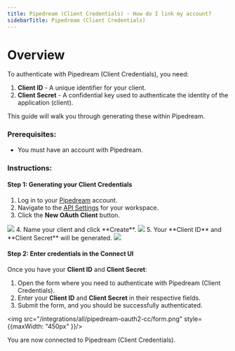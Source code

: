 ```yaml
---
title: Pipedream (Client Credentials) - How do I link my account?
sidebarTitle: Pipedream (Client Credentials)
---
```


# Overview

To authenticate with Pipedream (Client Credentials), you need:
1. **Client ID** - A unique identifier for your client.
2. **Client Secret** - A confidential key used to authenticate the identity of the application (client).

This guide will walk you through generating these within Pipedream.

### Prerequisites:

- You must have an account with Pipedream.

### Instructions:

#### Step 1: Generating your Client Credentials
1. Log in to your [Pipedream](https://pipedream.com/auth/login) account.
2. Navigate to the [API Settings](https://pipedream.com/settings/api) for your workspace.
3. Click the **New OAuth Client** button.
<img src="/integrations/all/pipedream-oauth2-cc/new_oauth.png" />
4. Name your client and click **Create**.
<img src="/integrations/all/pipedream-oauth2-cc/create_form.png" />
5. Your **Client ID** and **Client Secret** will be generated.
<img src="/integrations/all/pipedream-oauth2-cc/credentials.png" />

#### Step 2: Enter credentials in the Connect UI

Once you have your **Client ID** and **Client Secret**:
1. Open the form where you need to authenticate with Pipedream (Client Credentials).
2. Enter your **Client ID** and **Client Secret** in their respective fields.
3. Submit the form, and you should be successfully authenticated.

<img src="/integrations/all/pipedream-oauth2-cc/form.png" style={{maxWidth: "450px" }}/>

You are now connected to Pipedream (Client Credentials).
 